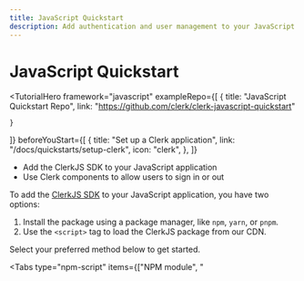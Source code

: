 ```yaml
---
title: JavaScript Quickstart
description: Add authentication and user management to your JavaScript app with Clerk.
---
```


# JavaScript Quickstart

<TutorialHero
  framework="javascript"
  exampleRepo={[
    {
      title: "JavaScript Quickstart Repo",
      link: "https://github.com/clerk/clerk-javascript-quickstart"

    }
  ]}
  beforeYouStart={[
    {
      title: "Set up a Clerk application",
      link: "/docs/quickstarts/setup-clerk",
      icon: "clerk",
    },
  ]}
>
  - Add the ClerkJS SDK to your JavaScript application
  - Use Clerk components to allow users to sign in or out
</TutorialHero>

To add the [ClerkJS SDK](/docs/references/javascript/overview) to your JavaScript application, you have two options:

1. Install the package using a package manager, like `npm`, `yarn`, or `pnpm`.
1. Use the `<script>` tag to load the ClerkJS package from our CDN.

Select your preferred method below to get started.

<Tabs type="npm-script" items={["NPM module", "<script>"]}>
  {/* NPM module tab */}

  <Tab>
    <Steps>
      ### Set up a JavaScript application using Vite

      To install the ClerkJS SDK, you will need to use a bundler like [Vite](https://vitejs.dev/) or [Webpack](https://webpack.js.org/) to use this method.

      For the sake of this guide, scaffold your new JavaScript application using [Vite](https://vitejs.dev/guide/#scaffolding-your-first-vite-project). From the prompts, choose the **Vanilla** framework, and then choose the **JavaScript** variant.

      <CodeBlockTabs type="installer" options={["npm", "yarn", "pnpm"]}>
        ```bash {{ prettier: false, filename: 'terminal' }}
        npm create vite@latest clerk-javascript
        cd clerk-javascript
        npm install
        npm run dev
        ```

        ```bash {{ prettier: false, filename: 'terminal' }}
        yarn create vite clerk-javascript
        cd clerk-javascript
        yarn install
        yarn dev
        ```

        ```bash {{ prettier: false, filename: 'terminal' }}
        pnpm create vite clerk-javascript
        cd clerk-javascript
        pnpm install
        pnpm dev
        ```
      </CodeBlockTabs>

      ### Install `@clerk/clerk-js`

      At the root of your project, install the ClerkJS package using your package manager of choice:

      <CodeBlockTabs type="installer" options={["npm", "yarn", "pnpm"]}>
        ```bash {{ prettier: false, filename: 'terminal' }}
        npm install @clerk/clerk-js
        ```

        ```bash {{ prettier: false, filename: 'terminal' }}
        yarn add @clerk/clerk-js
        ```

        ```bash {{ prettier: false, filename: 'terminal' }}
        pnpm add @clerk/clerk-js
        ```
      </CodeBlockTabs>

      ### Set environment variables

      It's recommended to use environment variables to store your Clerk **Publishable Key**. A common way to use environment variables in a JavaScript project is by putting the values in an `.env` file and then loading them into your application using a package like [`dotenv`](https://www.npmjs.com/package/dotenv). However, when using Vite, environment variables stored in an `.env` file at the project root are automatically exposed through the [`import.meta.env` object](https://vitejs.dev/guide/env-and-mode.html#env-variables).

      1. Create an `.env` file at the root of your project, and add your Clerk **Publishable Key**. If you're signed into Clerk, the `.env` snippet below will contain your key. Otherwise, you can copy it from the Clerk Dashboard by navigating to the [**API Keys**](https://dashboard.clerk.com/last-active?path=api-keys) page.

      ```env {{ prettier: false, filename: '.env' }}
      VITE_CLERK_PUBLISHABLE_KEY={{pub_key}}
      ```

      2. In your `main.js` file, import the publishable key using Vite's `import.meta.env` object.

      ```js {{ prettier: false, filename: 'main.js' }}
      const clerkPubKey = import.meta.env.VITE_CLERK_PUBLISHABLE_KEY;
      ```

      ### Initialize ClerkJS

      To initialize the ClerkJS SDK, import the `Clerk` class and instantiate it with your **Publishable Key**. Then, call the `load()` method to initialize ClerkJS.

      ```js {{ prettier: false, filename: 'main.js' }}
      import { Clerk } from "@clerk/clerk-js";

      const clerkPubKey = import.meta.env.VITE_CLERK_PUBLISHABLE_KEY;

      const clerk = new Clerk(clerkPubKey);
      await clerk.load({
        // Set load options here
      });
      ```

      > [!NOTE]
      > Calling the `load()` method initializes ClerkJS. For more information on the `load()` method and what options you can pass to it, check out the [reference documentation](/docs/references/javascript/clerk/clerk#load).

      ### Allow users to sign in and out

      Clerk's [prebuilt components](/docs/components/overview) are the easiest way to add authentication and user management to your application. They come styled out of the box and are customizable to fit your application's design.

      To get started, you will use:

      - [`<SignIn />`](/docs/components/authentication/sign-in): renders a user interface for signing in.
      - [`<UserButton />`](/docs/components/user/user-button): shows the avatar from the account the user is signed in with. When clicked, it opens a dropdown menu with options to sign out.

      Your `main.js` file should look something like this:

      ```js {{ prettier: false, filename: 'main.js' }}
      import { Clerk } from "@clerk/clerk-js";

      const clerkPubKey = import.meta.env.VITE_CLERK_PUBLISHABLE_KEY;

      const clerk = new Clerk(clerkPubKey);
      await clerk.load();

      if (clerk.user) {
        document.getElementById("app").innerHTML = `
          <div id="user-button"></div>
        `;

        const userButtonDiv =
          document.getElementById("user-button");

        clerk.mountUserButton(userButtonDiv);
      } else {
        document.getElementById("app").innerHTML = `
          <div id="sign-in"></div>
        `;

        const signInDiv =
          document.getElementById("sign-in");

        clerk.mountSignIn(signInDiv);
      }
      ```

      And your `index.html` file should look something like this:

      ```html {{ prettier: false, filename: 'index.html' }}
      <!doctype html>
      <html lang="en">
        <head>
          <meta charset="UTF-8" />
          <link rel="icon" type="image/svg+xml" href="/vite.svg" />
          <meta name="viewport" content="width=device-width, initial-scale=1.0" />
          <title>Vite App</title>
        </head>
        <body>
          <div id="app"></div>
          <script type="module" src="/main.js"></script>
        </body>
      </html>
      ```
    </Steps>
  </Tab>

  {/* <script> tag tab */}

  <Tab>
    <Steps>
      ### Add the ClerkJS package using a `<script>` tag

      This `<script>` tag will load the ClerkJS package from our CDN and initialize it with your Clerk **Publishable Key** and **Frontend API URL**. It should be placed before any other `<script>` tags that use ClerkJS.

      1. Navigate to the [Clerk Dashboard](https://dashboard.clerk.com/last-active?path=api-keys) and select your application.
      1. In the navigation sidebar, select **API Keys**.
      1. In the **Quick Copy** section, select **JavaScript** from the dropdown menu.
      1. Copy the `<script>` tag and paste it into your HTML file.

      It should look something like this:

      ```html {{ prettier: false, filename: 'index.html' }}
      <script
        async
        crossorigin="anonymous"
        data-clerk-publishable-key="{{pub_key}}"
        src="https://{{fapi_url}}/npm/@clerk/clerk-js@latest/dist/clerk.browser.js"
        type="text/javascript"
      ></script>
      ```

      In the `<script>` tag, the `onload` attribute is used to call the `load()` method when the ClerkJS package is loaded. This is necessary to initialize ClerkJS. For more information on the `load()` method and what options you can pass to it, check out the [reference documentation](/docs/references/javascript/clerk/clerk#load).

      ### Listen for the `load` event

      After the ClerkJS package is loaded, you can listen for the `load` event to ensure that ClerkJS is ready to use.

      Below the `<script>` tag that initializes ClerkJS, add another `<script>` tag to listen for the `load` event:

      ```html {{ prettier: false, filename: 'index.html' }}
      <script>
        window.addEventListener("load", async function () {
          await Clerk.load();

          console.log("ClerkJS is loaded");
        });
      </script>
      ```

      ### Allow users to sign in or out

      Clerk's [prebuilt components](/docs/components/overview) are the easiest way to add authentication and user management to your application. They come styled out of the box and are customizable to fit your application's design.

      To get started, you will use:

      - [`<SignIn />`](/docs/components/authentication/sign-in): renders a user interface for signing in.
      - [`<UserButton />`](/docs/components/user/user-button): shows the avatar from the account the user is signed in with. When clicked, it opens a dropdown menu with options to sign out.

      ```html {{ prettier: false, filename: 'index.html' }}
      <div id="app"></div>

      <!-- Initialize Clerk with your
      Clerk Publishable key and Frontend API URL -->
      <script
        async
        crossorigin="anonymous"
        data-clerk-publishable-key="{{pub_key}}"
        src="https://{{fapi_url}}/npm/@clerk/clerk-js@latest/dist/clerk.browser.js"
        type="text/javascript"
      ></script>

      <script>
        window.addEventListener("load", async function () {
          await Clerk.load();

          if (Clerk.user) {
            document.getElementById("app").innerHTML = `
              <div id="user-button"></div>
            `;

            const userButtonDiv = document.getElementById("user-button");

            Clerk.mountUserButton(userButtonDiv);
          } else {
            document.getElementById("app").innerHTML = `
              <div id="sign-in"></div>
            `;

            const signInDiv = document.getElementById("sign-in");

            Clerk.mountSignIn(signInDiv);
          }
        });
      </script>
      ```
    </Steps>
  </Tab>
</Tabs>

### More resouces

<Cards>
  - [Clerk Class Reference](/docs/references/javascript/clerk/clerk)
  - Learn more about the Clerk class and how to use it.

  ---

  - [Authentication Components](/docs/references/javascript/clerk/clerk#components)
  - Learn more about all our authentication components.

  ---

  - [Customization & Localization](/docs/components/customization/overview)
  - Learn how to customize and localize the Clerk components.
</Cards>

